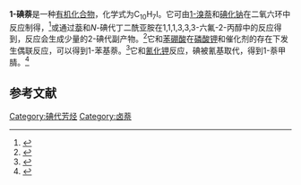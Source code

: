 {{Chembox
| Name = 
| NameEn = 
| ImageFile = 1-iodonaphthalene.png
|  ImageSize = 
|  ImageAlt = 
| IUPACName = 
| IUPACNameZh = 
| OtherNames = α-碘萘
| Section1 = {{Chembox Identifiers
|   CASNo = 90-14-2
|   CASNo_Ref = {{cascite|correct|CAS}}
|   PubChem = 
|   SMILES =  
|   InChI = 1S/C10H7I/c11-10-7-3-5-8-4-1-2-6-9(8)10/h1-7H}}
| Section2 = {{Chembox Properties
| C=10 | H=7 | I=1
|   Appearance = 
|   Density = 
|   MeltingPt = {{convert|4.2|C|K}}<ref name=SRC>"PhysProp" data were obtained from Syracuse Research Corporation of Syracuse, New York (US). Retrieved from SciFinder. [2021-01-08].</ref>
|   BoilingPt = {{convert|302|C|K}}<ref name=SRC />
|   Solubility =  }}
| Section3 = {{Chembox Hazards
|   MainHazards = 
|   FlashPt = 
|   Autoignition =  }}
}}

'''1-碘萘'''是一种[[有机化合物|有机化合物]]，化学式为C<sub>10</sub>H<sub>7</sub>I。它可由[[1-溴萘|1-溴萘]]和[[碘化钠|碘化钠]]在二氧六环中反应制得，<ref>{{cite journal|journal=Beilstein Journal of Organic Chemistry|volume=7|language=en|issn=1860-5397|date=2011-11-04|pages=1499–1503|doi=10.3762/bjoc.7.174|url=https://www.beilstein-journals.org/bjoc/articles/7/174|title=Pseudo five-component synthesis of 2,5-di(hetero)arylthiophenes via a one-pot Sonogashira–Glaser cyclization sequence|accessdate=2021-01-08|author=Dominik Urselmann, Dragutin Antovic, Thomas J J Müller|archive-date=2020-08-12|archive-url=https://web.archive.org/web/20200812201709/https://www.beilstein-journals.org/bjoc/articles/7/174|dead-url=no}}</ref>或通过[[萘|萘]]和''N''-碘代丁二酰亚胺在1,1,1,3,3,3-六氟-2-丙醇中的反应得到，反应会生成少量的2-碘代副产物。<ref>{{cite journal|journal=The Journal of Organic Chemistry|volume=83|issue=2|language=en|issn=0022-3263|date=2018-01-19|pages=930–938|doi=10.1021/acs.joc.7b02920|url=https://pubs.acs.org/doi/10.1021/acs.joc.7b02920|title=Regioselective Halogenation of Arenes and Heterocycles in Hexafluoroisopropanol|accessdate=2021-01-08|author=Ren-Jin Tang, Thierry Milcent, Benoit Crousse|archive-date=2019-10-03|archive-url=https://web.archive.org/web/20191003205430/https://pubs.acs.org/doi/10.1021/acs.joc.7b02920|dead-url=no}}</ref>它和[[苯硼酸|苯硼酸]]在[[磷酸钾|磷酸钾]]和催化剂的存在下发生偶联反应，可以得到1-苯基萘。<ref>{{cite journal|journal=Organic Letters|volume=15|issue=15|language=en|issn=1523-7060|date=2013-08-02|pages=3950–3953|doi=10.1021/ol401727y|url=https://pubs.acs.org/doi/10.1021/ol401727y|title=Nickel-Catalyzed Suzuki–Miyaura Couplings in Green Solvents|accessdate=2021-01-08|author=Stephen D. Ramgren, Liana Hie, Yuxuan Ye, Neil K. Garg}}</ref>它和[[氰化钾|氰化钾]]反应，碘被氰基取代，得到1-萘甲腈。<ref>{{cite journal|journal=The Journal of Organic Chemistry|volume=63|issue=23|language=en|issn=0022-3263|date=1998-11|pages=8224–8228|doi=10.1021/jo9808674|url=https://pubs.acs.org/doi/10.1021/jo9808674|title=Cooperative Catalyst Effects in Palladium-Mediated Cyanation Reactions of Aryl Halides and Triflates|accessdate=2021-01-08|author=Benjamin A. Anderson, Edward C. Bell, Francis O. Ginah, Nancy K. Harn, Lisa M. Pagh, James P. Wepsiec}}</ref>
==参考文献==
<references />

{{DEFAULTSORT:碘萘, 1-}}
[[Category:碘代芳烃|Category:碘代芳烃]]
[[Category:卤萘|Category:卤萘]]